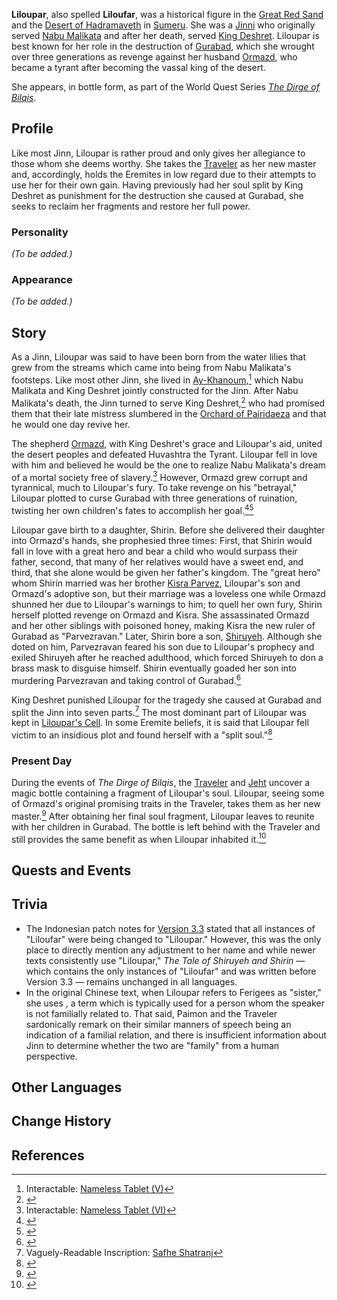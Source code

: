 {{About|the character|the gadget|Jinni in the Magic Bottle — Liloupar}}
{{Character Infobox
|type             = NPC
|image            = NPC Liloupar.png
|realname         = <!-- Optional, if different from in-game name -->
|deceased         = <!-- Past (for deceased prior to events of the game) or free response -->
|region           = Sumeru
|affiliation      = Gurabad
|affiliation2     = Ay-Khanoum
|title            = 
|ancestry         = Jinn
|father           = 
|mother           = 
|spouse           = Ormazd
|sibling          = 
|child            = Shirin of Gurabad
|child2           = Parvezravan
|relative         = 
|voiceEN          = 
|voiceCN          = 
|voiceJP          = 
|voiceKR          = 
|dialoguereward   = 
}}
'''Liloupar''', also spelled '''Liloufar''', was a historical figure in the [[Great Red Sand]] and the [[Desert of Hadramaveth]] in [[Sumeru]]. She was a [[Jinni]] who originally served [[Nabu Malikata]] and after her death, served [[King Deshret]]. Liloupar is best known for her role in the destruction of [[Gurabad]], which she wrought over three generations as revenge against her husband [[Ormazd]], who became a tyrant after becoming the vassal king of the desert.

She appears, in bottle form, as part of the World Quest Series ''[[The Dirge of Bilqis]]''.

==Profile==
Like most Jinn, Liloupar is rather proud and only gives her allegiance to those whom she deems worthy. She takes the [[Traveler]] as her new master and, accordingly, holds the Eremites in low regard due to their attempts to use her for their own gain. Having previously had her soul split by King Deshret as punishment for the destruction she caused at Gurabad, she seeks to reclaim her fragments and restore her full power.

===Personality===
''(To be added.)''

===Appearance===
''(To be added.)''

==Story==
As a Jinn, Liloupar was said to have been born from the water lilies that grew from the streams which came into being from Nabu Malikata's footsteps. Like most other Jinn, she lived in [[Ay-Khanoum]],<ref>Interactable: [[Nameless Tablet#Nameless Tablet (V)|Nameless Tablet (V)]]</ref> which Nabu Malikata and King Deshret jointly constructed for the Jinn. After Nabu Malikata's death, the Jinn turned to serve King Deshret,<ref>{{Ref/Arti|Defender of the Enchanting Dream}}</ref> who had promised them that their late mistress slumbered in the [[Orchard of Pairidaeza]] and that he would one day revive her.

The shepherd [[Ormazd]], with King Deshret's grace and Liloupar's aid, united the desert peoples and defeated Huvashtra the Tyrant. Liloupar fell in love with him and believed he would be the one to realize Nabu Malikata's dream of a mortal society free of slavery.<ref>Interactable: [[Nameless Tablet#Nameless Tablet (VI)|Nameless Tablet (VI)]]</ref> However, Ormazd grew corrupt and tyrannical, much to Liloupar's fury. To take revenge on his "betrayal," Liloupar plotted to curse Gurabad with three generations of ruination, twisting her own children's fates to accomplish her goal.<ref>{{Ref/Arti|The First Days of the City of Kings}}</ref><ref>{{Ref/Quest|Dune-Entombed Fecundity: Part III}}</ref>

Liloupar gave birth to a daughter, Shirin. Before she delivered their daughter into Ormazd's hands, she prophesied three times: First, that Shirin would fall in love with a great hero and bear a child who would surpass their father, second, that many of her relatives would have a sweet end, and third, that she alone would be given her father's kingdom. The "great hero" whom Shirin married was her brother [[Parvezravan|Kisra Parvez]], Liloupar's son and Ormazd's adoptive son, but their marriage was a loveless one while Ormazd shunned her due to Liloupar's warnings to him; to quell her own fury, Shirin herself plotted revenge on Ormazd and Kisra. She assassinated Ormazd and her other siblings with poisoned honey, making Kisra the new ruler of Gurabad as "Parvezravan." Later, Shirin bore a son, [[Shiruyeh]]. Although she doted on him, Parvezravan feared his son due to Liloupar's prophecy and exiled Shiruyeh after he reached adulthood, which forced Shiruyeh to don a brass mask to disguise himself. Shirin eventually goaded her son into murdering Parvezravan and taking control of Gurabad.<ref>{{Ref/Book|The Tale of Shiruyeh and Shirin|2}}</ref>

King Deshret punished Liloupar for the tragedy she caused at Gurabad and split the Jinn into seven parts.<ref>Vaguely-Readable Inscription: [[Primal Obelisk#Safhe Shatranj|Safhe Shatranj]]</ref> The most dominant part of Liloupar was kept in [[Liloupar's Cell]]. In some Eremite beliefs, it is said that Liloupar fell victim to an insidious plot and found herself with a "split soul."<ref>{{Ref/Arti|End of the Golden Realm}}</ref>

===Present Day===
During the events of ''The Dirge of Bilqis'', the [[Traveler]] and [[Jeht]] uncover a magic bottle containing a fragment of Liloupar's soul. Liloupar, seeing some of Ormazd's original promising traits in the Traveler, takes them as her new master.<ref>{{Ref/Quest|The Temple Where Sand Flows Like Tears}}</ref> After obtaining her final soul fragment, Liloupar leaves to reunite with her children in Gurabad. The bottle is left behind with the Traveler and still provides the same benefit as when Liloupar inhabited it.<ref>{{Ref/Quest|Memories of Gurabad}}</ref>

==Quests and Events==
{{Quests and Events}}

==Trivia==
*The Indonesian patch notes for [[Version 3.3]] stated that all instances of "Liloufar" were being changed to "Liloupar." However, this was the only place to directly mention any adjustment to her name and while newer texts consistently use "Liloupar," ''The Tale of Shiruyeh and Shirin'' &mdash; which contains the only instances of "Liloufar" and was written before Version 3.3 &mdash; remains unchanged in all languages.
*In the original Chinese text, when Liloupar refers to Ferigees as "sister," she uses {{Zh|姐妹|rm=jiěmèi}}, a term which is typically used for a person whom the speaker is not familially related to. That said, Paimon and the Traveler sardonically remark on their similar manners of speech being an indication of a familial relation, and there is insufficient information about Jinn to determine whether the two are "family" from a human perspective.
<!--
Unhide if a Note is used on the page. (See Asase Hibiki's page for an example usage.)
==Notes==
{{Reflist|note=1}}
-->
==Other Languages==
{{Flex|
{{Other Languages|default_hidden=1
|en      = Liloupar
|zhs     = 利露帕尔
|zhs_rm  = Lìlùpà'ěr
|zht     = 利露帕爾
|zht_rm  = Lìlùpà'ěr
|ja      = リルパァール
|ja_rm   = Rirupaaru
|ko      = 릴루페르
|es      = Lilúpar
|fr      = Liloupar
|ru      = Лилупар
|th      = Liloupar
|vi      = Liloupar
|de      = Liloupar
|id      = Liloupar
|pt      = Liloupar
|tr      = Liloupar
|it      = Liloupar
}}
|{{Other Languages|default_hidden=1
|en      = Liloufar
|zhs     = 利露法尔
|zhs_rm  = Lìlùfǎ'ěr
|zht     = 利露法爾
|zht_rm  = Lìlùfǎ'ěr
|ja      = リルファル
|ja_rm   = Rirufaru
|ko      = 릴루파르
|es      = Lilúfar
|fr      = Liloufar
|ru      = Лилуфар
|th      = Liloufar
|vi      = Liloufar
|de      = Liloufar
|id      = Liloufar
|pt      = Liloufar
|tr      = Liloufar
|it      = Liloufar
}}}}

==Change History==
{{Change History|3.4|introduced=3.0}}

==References==
{{Reflist}}